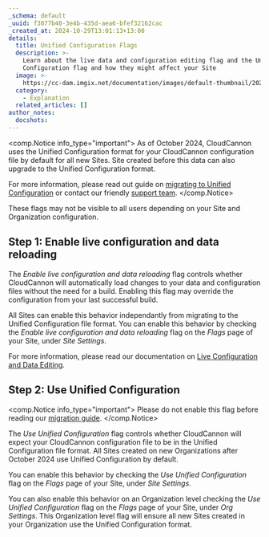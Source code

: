 ```yaml
---
_schema: default
_uuid: f3077b40-3e4b-435d-aea6-bfef32162cac
_created_at: 2024-10-29T13:01:13+13:00
details:
  title: Unified Configuration Flags
  description: >-
    Learn about the live data and configuration editing flag and the Unified
    Configuration flag and how they might affect your Site
  image: >-
    https://cc-dam.imgix.net/documentation/images/default-thumbnail/2023-Q4/CloudCannon-Documentation-Thumbnail.png
  category:
    - Explanation
  related_articles: []
author_notes:
  docshots:
---
```

<comp.Notice info_type="important">
  As of October 2024, CloudCannon uses the Unified Configuration format for your CloudCannon configuration file by default for all new Sites. Site created before this data can also upgrade to the Unified Configuration format.

  For more information, please read out guide on [migrating to Unified Configuration](/documentation/guides/unified-configuration-migration-guide/) or contact our friendly [support team](/support/).
</comp.Notice>

These flags may not be visible to all users depending on your Site and Organization configuration.

## Step 1: Enable live configuration and data reloading

The *Enable live configuration and data reloading* flag controls whether CloudCannon will automatically load changes to your data and configuration files without the need for a build. Enabling this flag may override the configuration from your last successful build.

All Sites can enable this behavior independantly from migrating to the Unified Configuration file format. You can enable this behavior by checking the *Enable live configuration and data reloading* flag on the *Flags* page of your Site, under *Site Settings*.

For more information, please read our documentation on [Live Configuration and Data Editing](/documentation/guides/unified-configuration-migration-guide/live-configuration-and-data-editing/).

## Step 2: Use Unified Configuration

<comp.Notice info_type="important">
  Please do not enable this flag before reading our [migration guide](/documentation/guides/unified-configuration-migration-guide/).
</comp.Notice>

The *Use Unified Configuration* flag controls whether CloudCannon will expect your CloudCannon configuration file to be in the Unified Configuration file format. All Sites created on new Organizations after October 2024 use Unified Configuration by default.

You can enable this behavior by checking the *Use Unified Configuration* flag on the *Flags* page of your Site, under *Site Settings*.

You can also enable this behavior on an Organization level checking the *Use Unified Configuration* flag on the *Flags* page of your Site, under *Org Settings*. This Organization level flag will ensure all new Sites created in your Organization use the Unified Configuration format.